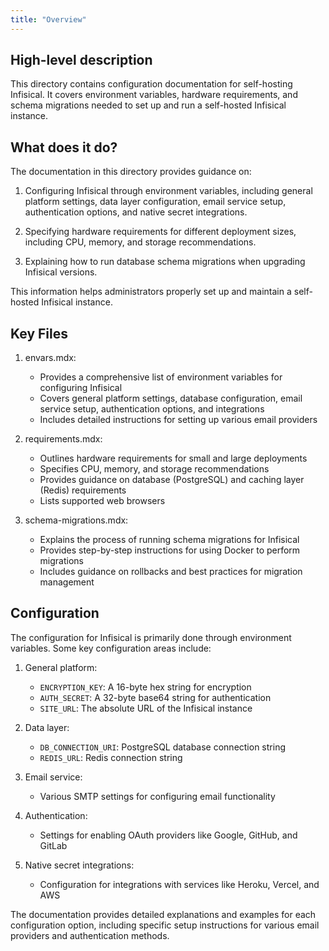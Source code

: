 ```yaml
---
title: "Overview"
---
```


## High-level description

This directory contains configuration documentation for self-hosting Infisical. It covers environment variables, hardware requirements, and schema migrations needed to set up and run a self-hosted Infisical instance.

## What does it do?

The documentation in this directory provides guidance on:

1. Configuring Infisical through environment variables, including general platform settings, data layer configuration, email service setup, authentication options, and native secret integrations.

2. Specifying hardware requirements for different deployment sizes, including CPU, memory, and storage recommendations.

3. Explaining how to run database schema migrations when upgrading Infisical versions.

This information helps administrators properly set up and maintain a self-hosted Infisical instance.

## Key Files

1. envars.mdx:
   - Provides a comprehensive list of environment variables for configuring Infisical
   - Covers general platform settings, database configuration, email service setup, authentication options, and integrations
   - Includes detailed instructions for setting up various email providers

2. requirements.mdx:
   - Outlines hardware requirements for small and large deployments
   - Specifies CPU, memory, and storage recommendations
   - Provides guidance on database (PostgreSQL) and caching layer (Redis) requirements
   - Lists supported web browsers

3. schema-migrations.mdx:
   - Explains the process of running schema migrations for Infisical
   - Provides step-by-step instructions for using Docker to perform migrations
   - Includes guidance on rollbacks and best practices for migration management

## Configuration

The configuration for Infisical is primarily done through environment variables. Some key configuration areas include:

1. General platform:
   - `ENCRYPTION_KEY`: A 16-byte hex string for encryption
   - `AUTH_SECRET`: A 32-byte base64 string for authentication
   - `SITE_URL`: The absolute URL of the Infisical instance

2. Data layer:
   - `DB_CONNECTION_URI`: PostgreSQL database connection string
   - `REDIS_URL`: Redis connection string

3. Email service:
   - Various SMTP settings for configuring email functionality

4. Authentication:
   - Settings for enabling OAuth providers like Google, GitHub, and GitLab

5. Native secret integrations:
   - Configuration for integrations with services like Heroku, Vercel, and AWS

The documentation provides detailed explanations and examples for each configuration option, including specific setup instructions for various email providers and authentication methods.